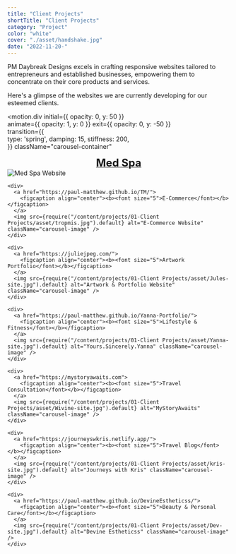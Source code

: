 ```yaml
---
title: "Client Projects"
shortTitle: "Client Projects"
category: "Project"
color: "white"
cover: "./asset/handshake.jpg"
date: "2022-11-20-"
---
```



PM Daybreak Designs excels in crafting responsive websites tailored to entrepreneurs and established businesses, empowering them to concentrate on their core products and services.

Here's a glimpse of the websites we are currently developing for our esteemed clients.

<motion.div
  initial={{ opacity: 0, y: 50 }}      
  animate={{ opacity: 1, y: 0 }}
  exit={{ opacity: 0, y: -50 }}  
  transition={{              
    type: 'spring',
    damping: 15,
    stiffness: 200,            
  }}
  className="carousel-container"
>
  <Carousel autoPlay infiniteLoop>
    <div>
      <a href="https://www.skinglomedspa.ca/">
        <figcaption align="center"><b><font size="5">Med Spa</font></b></figcaption>
      </a>
      <img src={require("/content/projects/01-Client Projects/asset/skinglo.jpg").default} alt="Med Spa Website" className="carousel-image" />
    </div>

    <div>
      <a href="https://paul-matthew.github.io/TM/">
        <figcaption align="center"><b><font size="5">E-Commerce</font></b></figcaption>
      </a>
      <img src={require("/content/projects/01-Client Projects/asset/tropmis.jpg").default} alt="E-Commerce Website" className="carousel-image" />
    </div>

    <div>
      <a href="https://juliejpeg.com/">
        <figcaption align="center"><b><font size="5">Artwork Portfolio</font></b></figcaption>
      </a>
      <img src={require("/content/projects/01-Client Projects/asset/Jules-site.jpg").default} alt="Artwork & Portfolio Website" className="carousel-image" />
    </div>
  
    <div>
      <a href="https://paul-matthew.github.io/Yanna-Portfolio/">
        <figcaption align="center"><b><font size="5">Lifestyle & Fitness</font></b></figcaption>
      </a>
      <img src={require("/content/projects/01-Client Projects/asset/Yanna-site.jpg").default} alt="Yours.Sincerely.Yanna" className="carousel-image" />
    </div>
  
    <div>
      <a href="https://mystoryawaits.com">
        <figcaption align="center"><b><font size="5">Travel Consultation</font></b></figcaption>
      </a>
      <img src={require("/content/projects/01-Client Projects/asset/Wivine-site.jpg").default} alt="MyStoryAwaits" className="carousel-image" />
    </div>

    <div>
      <a href="https://journeyswkris.netlify.app/">
        <figcaption align="center"><b><font size="5">Travel Blog</font></b></figcaption>
      </a>
      <img src={require("/content/projects/01-Client Projects/asset/kris-site.jpg").default} alt="Journeys with Kris" className="carousel-image" />
    </div>

    <div>
      <a href="https://paul-matthew.github.io/DevineEstheticss/">
        <figcaption align="center"><b><font size="5">Beauty & Personal Care</font></b></figcaption>
      </a>
      <img src={require("/content/projects/01-Client Projects/asset/Dev-site.jpg").default} alt="Devine Estheticss" className="carousel-image" />
    </div>

  </Carousel>
</motion.div>

